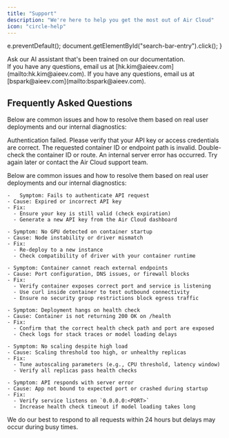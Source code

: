 ```yaml
---
title: "Support"
description: "We're here to help you get the most out of Air Cloud"
icon: "circle-help"
---
```


  e.preventDefault();
  document.getElementById("search-bar-entry").click();
}

<div onClick={openSearch} style={{ cursor: "pointer" }}>
  <Card
    title="Ask our docs"
    icon="message-circle-question"
    href="https://docs.aieev.cloud/docs/overview/"
    arrow={true}
  >
    Ask our AI assistant that's been trained on our documentation.
  </Card>
</div>

<CardGroup cols={2}>
  <Card title="Email Us for Support" icon="mail" href="mailto:hk.kim@aieev.com">
    If you have any questions, email us at
    [hk.kim@aieev.com](mailto:hk.kim@aieev.com).
  </Card>
  <Card
    title="Email Us for Development"
    icon="mail"
    href="mailto:bspark@aieev.com"
  >
    If you have any questions, email us at
    [bspark@aieev.com](mailto:bspark@aieev.com).
  </Card>
</CardGroup>

## Frequently Asked Questions

Below are common issues and how to resolve them based on real user deployments and our internal diagnostics:

<AccordionGroup>
  <Accordion title='401 Unauthorized'>
  Authentication failed. Please verify that your API key or access credentials are correct.
  </Accordion>

<Accordion title="404 Not Found">
  The requested container ID or endpoint path is invalid. Double-check the
  container ID or route.
</Accordion>

  <Accordion title="500 Internal Server Error">
  An internal server error has occurred. Try again later or contact the Air Cloud support team.
  </Accordion>
</AccordionGroup>

Below are common issues and how to resolve them based on real user deployments and our internal diagnostics:

<AccordionGroup>
  <Accordion title="API Key Authentication Failure">
  
    -	Symptom: Fails to authenticate API request
    - Cause: Expired or incorrect API key
    - Fix:
      - Ensure your key is still valid (check expiration)
      - Generate a new API key from the Air Cloud dashboard
  
  </Accordion>

  <Accordion title="GPU Assignment Errors">

    - Symptom: No GPU detected on container startup
    - Cause: Node instability or driver mismatch
    - Fix:
      - Re-deploy to a new instance
      - Check compatibility of driver with your container runtime

  </Accordion>

  <Accordion title="Network Connectivity Failures">

    - Symptom: Container cannot reach external endpoints
    - Cause: Port configuration, DNS issues, or firewall blocks
    - Fix:
      - Verify container exposes correct port and service is listening
      - Use curl inside container to test outbound connectivity
      - Ensure no security group restrictions block egress traffic

  </Accordion>

  <Accordion title="Health Check Failures / Stuck in Initializing">

    - Symptom: Deployment hangs on health check
    - Cause: Container is not returning 200 OK on /health
    - Fix:
      - Confirm that the correct health check path and port are exposed
      - Check logs for stack traces or model loading delays

  </Accordion>

  <Accordion title="Autoscaling Not Triggering">

    - Symptom: No scaling despite high load
    - Cause: Scaling threshold too high, or unhealthy replicas
    - Fix:
      - Tune autoscaling parameters (e.g., CPU threshold, latency window)
      - Verify all replicas pass health checks

  </Accordion>

  <Accordion title="502/503 Gateway Errors">

    - Symptom: API responds with server error
    - Cause: App not bound to expected port or crashed during startup
    - Fix:
      - Verify service listens on `0.0.0.0:<PORT>`
      - Increase health check timeout if model loading takes long

  </Accordion>
</AccordionGroup>

<Info>
  We do our best to respond to all requests within 24 hours but delays may occur
  during busy times.
</Info>
